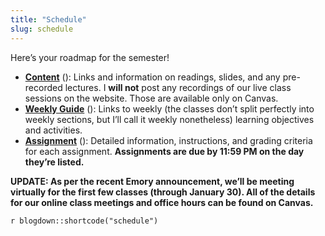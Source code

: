 ```yaml
---
title: "Schedule"
slug: schedule
---
```


Here's your roadmap for the semester!

- [**Content**](/content/) (<i class="fas fa-book-reader"></i>): Links and information on readings, slides, and any pre-recorded lectures. I **will not** post any recordings of our live class sessions on the website. Those are available only on Canvas. 
- [**Weekly Guide**](/content/guide1/) (<i class="fas fa-book-reader"></i>): Links to weekly (the classes don't split perfectly into weekly sections, but I'll call it weekly nonetheless) learning objectives and activities.
- [**Assignment**](/assignment/) (<i class="fas fa-pencil-ruler"></i>): Detailed information, instructions, and grading criteria for each assignment. **Assignments are due by 11:59 PM on the day they're listed.**

**UPDATE: As per the recent Emory announcement, we'll be meeting virtually for the first few classes (through January 30). All of the details for our online class meetings and office hours can be found on Canvas.**

`r blogdown::shortcode("schedule")`
